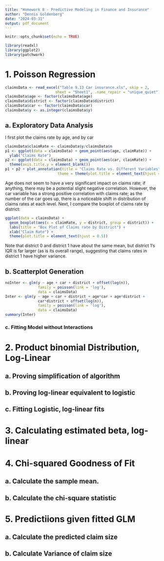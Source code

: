 ```yaml
---
title: "Homework 8 - Predictive Modeling in Finance and Insurance"
author: "Dennis Goldenberg"
date: "2024-03-31"
output: pdf_document
---
```


```r
knitr::opts_chunk$set(echo = TRUE)
```

```r
library(readxl)
library(ggplot2)
library(patchwork)
```

# 1. Poisson Regression
```r
claimsData <- read_excel("Table 9.13 Car insurance.xls", skip = 2, 
                       sheet = "Sheet1", .name_repair = "unique_quiet")
claimsData$age <- factor(claimsData$age)
claimsData$district <- factor(claimsData$district)
claimsData$car <- factor(claimsData$car)
claimsData$y <- as.integer(claimsData$y)
```

## a. Exploratory Data Analysis
I first plot the claims rate by age, and by car 
```r
claimsData$claimRate <- claimsData$y/claimsData$n
p1 <- ggplot(data = claimsData) + geom_point(aes(age, claimRate)) +
  ylab("Claims Rate")
p2 <- ggplot(data = claimsData) + geom_point(aes(car, claimRate)) +
  theme(axis.title.y = element_blank())
p1 + p2 + plot_annotation(title = "Claims Rate vs. Different Variables",
                        theme = theme(plot.title = element_text(hjust = .5)))
```
Age does not seem to have a very significant impact on claims rate; if anything, there may be a potential slight negative correlation. However, the car variable has a strong positive correlation with claims rate; as the number of the car goes up, there is a noticeable shift in distribution of claims rates at each level. Next, I compare the boxplot of claims rate by district:
```r
ggplot(data = claimsData) +
  geom_boxplot(aes(x = claimRate, y = district, group = district)) + 
  labs(title = "Box Plot of Claims rate by District") + 
  xlab("Claim Rate") + 
  theme(plot.title = element_text(hjust = 0.5))
```
Note that district 0 and district 1 have about the same mean, but district 1's IQR is far larger (as is its overall range), suggesting that claims rates in district 1 have higher variance.

## b. Scatterplot Generation
```r
noInter <- glm(y ~ age + car + district + offset(log(n)),
               family = poisson(link = 'log'),
               data = claimsData)
Inter <- glm(y ~ age + car + district + age*car + age*district +
               car*district + offset(log(n)),
               family = poisson(link = 'log'),
               data = claimsData)
summary(Inter)
```

### c. Fitting Model without Interactions

\newpage

# 2. Product binomial Distribution, Log-Linear

## a. Proving simplification of algorithm

## b. Proving log-linear equivalent to logistic

## c. Fitting Logistic, log-linear fits

\newpage

# 3. Calculating estimated beta, log-linear

# 4. Chi-squared Goodness of Fit

## a. Calculate the sample mean.

## b. Calculate the chi-square statistic

# 5. Predictiions given fitted GLM

## a. Calculate the predicted claim size

## b. Calculate Variance of claim size